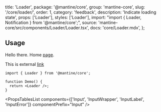 
  title: 'Loader',
  package: '@mantine/core',
  group: 'mantine-core',
  slug: '/core/loader/',
  order: 1,
  category: 'feedback',
  description: 'Indicate loading state',
  props: ['Loader'],
  styles: ['Loader'],
  import: "import { Loader, Notification } from '@mantine/core';",
  source: 'mantine-core/src/components/Loader/Loader.tsx',
  docs: 'core/Loader.mdx',
};


## Usage

Hello there. Home [page](/).

This is external [link](https://google.com)

```tsx
import { Loader } from '@mantine/core';

function Demo() {
  return <Loader />;
}
```

<StylesApiTable component="Switch" />

<PropsTablesList
  components={['Input', 'InputWrapper', 'InputLabel', 'InputError']}
  componentPrefix="Input"
/>
